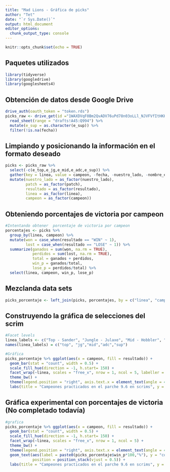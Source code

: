 ```yaml
---
title: "Mad Lions - Gráfica de picks"
author: "Tet"
date: "`r Sys.Date()`"
output: html_document
editor_options: 
  chunk_output_type: console
---
```


```r
knitr::opts_chunk$set(echo = TRUE)
```

## Paquetes utilizados

```r
library(tidyverse)
library(googledrive)
library(googlesheets4)
```

## Obtención de datos desde Google Drive

```r
drive_auth(oauth_token = "token.rds")
picks_raw <- drive_get(id ="1WAXDVqF0Bm2QvADV76uPd78n03oLLl_NJVFVfItHKHE") %>% 
  read_sheet(range = "drafts!A45:Q994") %>%
  mutate(e_sup = as.character(e_sup)) %>% 
  filter(!is.na(fecha))
```

## Limpiando y posicionando la información en el formato deseado

```r
picks <- picks_raw %>%
  select(-c(e_top,e_jg,e_mid,e_adc,e_sup)) %>% 
  gather(key = linea, value = campeon, -fecha, -nuestro_lado, -nombre_equipo_e, -resultado, -patch) %>% 
  mutate(nuestro_lado = as_factor(nuestro_lado),
         patch = as_factor(patch),
         resultado = as_factor(resultado),
         linea = as_factor(linea),
         campeon = as_factor(campeon))
```

## Obteniendo porcentajes de victoria por campeon
```r
#Intentando obtener  porcentaje de victoria por campeon
porcentajes <- picks %>%
  group_by(linea, campeon) %>%
  mutate(won = case_when(resultado == "WIN" ~ 1),
         lost = case_when(resultado == "LOSE" ~ 1)) %>% 
  summarize(ganados = sum(won, na.rm = TRUE), 
            perdidos = sum(lost, na.rm = TRUE), 
            total = ganados + perdidos,
            win_p = ganados/total, 
            lose_p = perdidos/total) %>% 
  select(linea, campeon, win_p, lose_p)
```

## Mezclanda data sets

```r
picks_porcentaje <- left_join(picks, porcentajes, by = c("linea", "campeon"))
```


## Construyendo la gráfica de selecciones del scrim

```r
#Facet levels
linea_labels <- c("Top - Sander", "Jungle - Julaxe", "Mid - Hobbler", "Adc - Chomi", "Support - Suppa")  
names(linea_labels) = c("top", "jg","mid","adc","sup")

#Gráfica
picks_porcentaje %>% ggplot(aes(x = campeon, fill = resultado)) +
  geom_bar(stat = "count", width = 0.5) +
  scale_fill_hue(direction = -1, h.start= 150) +
  facet_wrap(~linea, scales = "free_x", nrow = 1, ncol = 5, labeller =  labeller(linea = linea_labels)) +
  theme_bw() +
  theme(legend.position = "right", axis.text.x = element_text(angle = 45, hjust = 0.8)) +
  labs(title = "Campeones practicados en el parche 9.6 en scrims", y = "Cantidad de juegos", x = "Campeones", fill = "Resultado")
```

## Gráfica experimental con porcentajes de victoria (No completado todavía)
```r
#grafica
picks_porcentaje %>% ggplot(aes(x = campeon, fill = resultado)) +
  geom_bar(stat = "count", width = 0.5) +
  scale_fill_hue(direction = -1, h.start= 150) +
  facet_wrap(~linea, scales = "free_x", nrow = 1, ncol = 5) +
  theme_bw() +
  theme(legend.position = "right", axis.text.x = element_text(angle = 45, hjust = 0.8)) +
  geom_text(aes(label = paste0(picks_porcentaje$win_p*100,"%"), y = "count"),
            position = position_stack(vjust = 0.5)) +
  labs(title = "Campeones practicados en el parche 9.6 en scrims", y = "Cantidad de juegos", x = "Campeones", fill = "Resultado")
```

